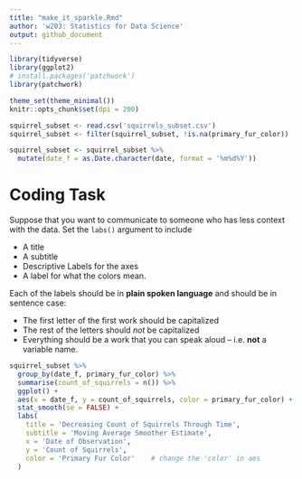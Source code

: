 ```yaml
---
title: "make_it_sparkle.Rmd"
author: 'w203: Statistics for Data Science'
output: github_document
---
```


```r
library(tidyverse)
library(ggplot2)
# install.packages('patchwork')
library(patchwork)

theme_set(theme_minimal())
knitr::opts_chunk$set(dpi = 200)
```

```r
squirrel_subset <- read.csv('squirrels_subset.csv')
squirrel_subset <- filter(squirrel_subset, !is.na(primary_fur_color))

squirrel_subset <- squirrel_subset %>%
  mutate(date_f = as.Date.character(date, format = '%m%d%Y'))
```

# Coding Task

Suppose that you want to communicate to someone who has less context with the data. Set the `labs()` argument to include

-   A title
-   A subtitle
-   Descriptive Labels for the axes
-   A label for what the colors mean.

Each of the labels should be in **plain spoken language** and should be in sentence case:

-   The first letter of the first work should be capitalized
-   The rest of the letters should *not* be capitalized
-   Everything should be a work that you can speak aloud -- i.e. **not** a variable name.

```r
squirrel_subset %>%  
  group_by(date_f, primary_fur_color) %>%  
  summarise(count_of_squirrels = n()) %>%  
  ggplot() + 
  aes(x = date_f, y = count_of_squirrels, color = primary_fur_color) + 
  stat_smooth(se = FALSE) +
  labs(
    title = 'Decreasing Count of Squirrels Through Time',
    subtitle = 'Moving Average Smoother Estimate',
    x = 'Date of Observation',
    y = 'Count of Squirrels',
    color = 'Primary Fur Color'    # change the 'color' in aes
  )
```
